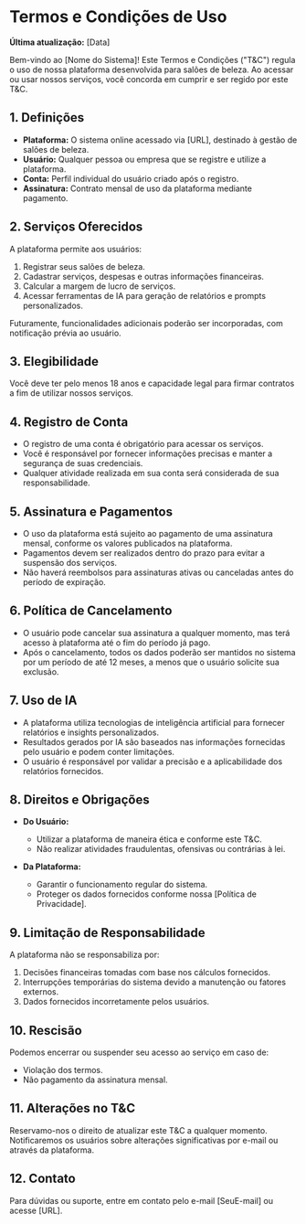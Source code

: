 # Termos e Condições de Uso

**Última atualização:** [Data]

Bem-vindo ao [Nome do Sistema]! Este Termos e Condições ("T&C") regula o uso de nossa plataforma desenvolvida para salões de beleza. Ao acessar ou usar nossos serviços, você concorda em cumprir e ser regido por este T&C.

## 1. Definições

- **Plataforma:** O sistema online acessado via [URL], destinado à gestão de salões de beleza.
- **Usuário:** Qualquer pessoa ou empresa que se registre e utilize a plataforma.
- **Conta:** Perfil individual do usuário criado após o registro.
- **Assinatura:** Contrato mensal de uso da plataforma mediante pagamento.

## 2. Serviços Oferecidos

A plataforma permite aos usuários:

1. Registrar seus salões de beleza.
2. Cadastrar serviços, despesas e outras informações financeiras.
3. Calcular a margem de lucro de serviços.
4. Acessar ferramentas de IA para geração de relatórios e prompts personalizados.

Futuramente, funcionalidades adicionais poderão ser incorporadas, com notificação prévia ao usuário.

## 3. Elegibilidade

Você deve ter pelo menos 18 anos e capacidade legal para firmar contratos a fim de utilizar nossos serviços.

## 4. Registro de Conta

- O registro de uma conta é obrigatório para acessar os serviços.
- Você é responsável por fornecer informações precisas e manter a segurança de suas credenciais.
- Qualquer atividade realizada em sua conta será considerada de sua responsabilidade.

## 5. Assinatura e Pagamentos

- O uso da plataforma está sujeito ao pagamento de uma assinatura mensal, conforme os valores publicados na plataforma.
- Pagamentos devem ser realizados dentro do prazo para evitar a suspensão dos serviços.
- Não haverá reembolsos para assinaturas ativas ou canceladas antes do período de expiração.

## 6. Política de Cancelamento

- O usuário pode cancelar sua assinatura a qualquer momento, mas terá acesso à plataforma até o fim do período já pago.
- Após o cancelamento, todos os dados poderão ser mantidos no sistema por um período de até 12 meses, a menos que o usuário solicite sua exclusão.

## 7. Uso de IA

- A plataforma utiliza tecnologias de inteligência artificial para fornecer relatórios e insights personalizados.
- Resultados gerados por IA são baseados nas informações fornecidas pelo usuário e podem conter limitações.
- O usuário é responsável por validar a precisão e a aplicabilidade dos relatórios fornecidos.

## 8. Direitos e Obrigações

- **Do Usuário:**

  - Utilizar a plataforma de maneira ética e conforme este T&C.
  - Não realizar atividades fraudulentas, ofensivas ou contrárias à lei.

- **Da Plataforma:**
  - Garantir o funcionamento regular do sistema.
  - Proteger os dados fornecidos conforme nossa [Política de Privacidade].

## 9. Limitação de Responsabilidade

A plataforma não se responsabiliza por:

1. Decisões financeiras tomadas com base nos cálculos fornecidos.
2. Interrupções temporárias do sistema devido a manutenção ou fatores externos.
3. Dados fornecidos incorretamente pelos usuários.

## 10. Rescisão

Podemos encerrar ou suspender seu acesso ao serviço em caso de:

- Violação dos termos.
- Não pagamento da assinatura mensal.

## 11. Alterações no T&C

Reservamo-nos o direito de atualizar este T&C a qualquer momento. Notificaremos os usuários sobre alterações significativas por e-mail ou através da plataforma.

## 12. Contato

Para dúvidas ou suporte, entre em contato pelo e-mail [SeuE-mail] ou acesse [URL].
